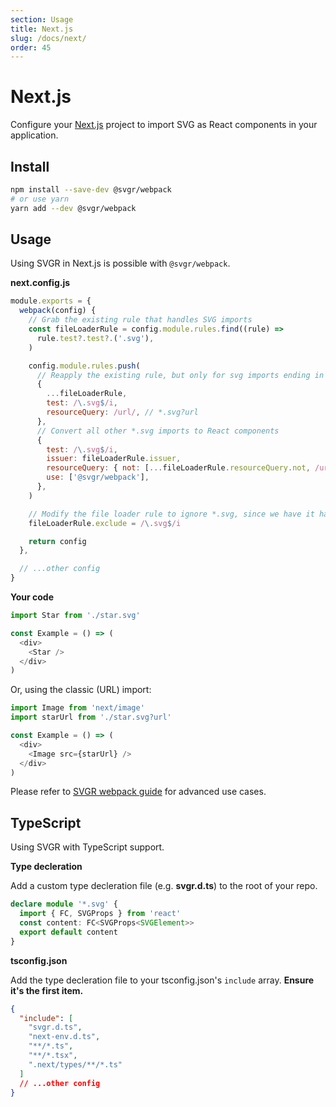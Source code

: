 ```yaml
---
section: Usage
title: Next.js
slug: /docs/next/
order: 45
---
```


# Next.js

Configure your [Next.js](https://nextjs.org/) project to import SVG as React components in your application.

<carbon-ad />

## Install

```bash
npm install --save-dev @svgr/webpack
# or use yarn
yarn add --dev @svgr/webpack
```

## Usage

Using SVGR in Next.js is possible with `@svgr/webpack`.

**next.config.js**

```js
module.exports = {
  webpack(config) {
    // Grab the existing rule that handles SVG imports
    const fileLoaderRule = config.module.rules.find((rule) =>
      rule.test?.test?.('.svg'),
    )

    config.module.rules.push(
      // Reapply the existing rule, but only for svg imports ending in ?url
      {
        ...fileLoaderRule,
        test: /\.svg$/i,
        resourceQuery: /url/, // *.svg?url
      },
      // Convert all other *.svg imports to React components
      {
        test: /\.svg$/i,
        issuer: fileLoaderRule.issuer,
        resourceQuery: { not: [...fileLoaderRule.resourceQuery.not, /url/] }, // exclude if *.svg?url
        use: ['@svgr/webpack'],
      },
    )

    // Modify the file loader rule to ignore *.svg, since we have it handled now.
    fileLoaderRule.exclude = /\.svg$/i

    return config
  },

  // ...other config
}
```

**Your code**

```js
import Star from './star.svg'

const Example = () => (
  <div>
    <Star />
  </div>
)
```

Or, using the classic (URL) import:

```js
import Image from 'next/image'
import starUrl from './star.svg?url'

const Example = () => (
  <div>
    <Image src={starUrl} />
  </div>
)
```

Please refer to [SVGR webpack guide](/docs/webpack/) for advanced use cases.

## TypeScript

Using SVGR with TypeScript support.

**Type decleration**

Add a custom type decleration file (e.g. **svgr.d.ts**) to the root of your repo.

```ts
declare module '*.svg' {
  import { FC, SVGProps } from 'react'
  const content: FC<SVGProps<SVGElement>>
  export default content
}
```

**tsconfig.json**

Add the type decleration file to your tsconfig.json's `include` array. **Ensure it's the first item.**

```json
{
  "include": [
    "svgr.d.ts",
    "next-env.d.ts",
    "**/*.ts",
    "**/*.tsx",
    ".next/types/**/*.ts"
  ]
  // ...other config
}
```
